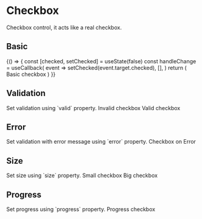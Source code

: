 
<Meta
  title="Components/Checkbox"
  component={Checkbox}
/>

# Checkbox

<Description>
  Checkbox control, it acts like a real checkbox.
</Description>

## Basic

<Canvas>
  <Story name="basic">
    {() => {
      const [checked, setChecked] = useState(false)
      const handleChange = useCallback(
        event => setChecked(event.target.checked),
        [],
      )
      return (
        <Checkbox checked={checked} onChange={handleChange}>
          Basic checkbox
        </Checkbox>
      )
    }}
  </Story>
</Canvas>

## Validation

<Description>
  Set validation using `valid` property.
</Description>

<Canvas>
  <Story name="validation">
    <Boxer my={1}>
      <Checkbox valid={false}>Invalid checkbox</Checkbox>
      <Checkbox valid={true}>Valid checkbox</Checkbox>
    </Boxer>
  </Story>
</Canvas>

## Error

<Description>
  Set validation with error message using `error` property.
</Description>

<Canvas>
  <Story name="error">
  <Boxer my={1}>
    <ErrorTransition error="An Error" Component={Checkbox}>
      Checkbox on Error
    </ErrorTransition>
  </Boxer>
  </Story>
</Canvas>

## Size

<Description>
  Set size using `size` property.
</Description>

<Canvas>
  <Story name="size">
  <Boxer my={1}>
    <Checkbox size={10}>Small checkbox</Checkbox>
    <Checkbox size={30}>Big checkbox</Checkbox>
  </Boxer>
  </Story>
</Canvas>

## Progress

<Description>
  Set progress using `progress` property.
</Description>

<Canvas>
  <Story name="progress">
  <Boxer my={1}>
    <Checkbox progress>Progress checkbox</Checkbox>
  </Boxer>
  </Story>
</Canvas>
